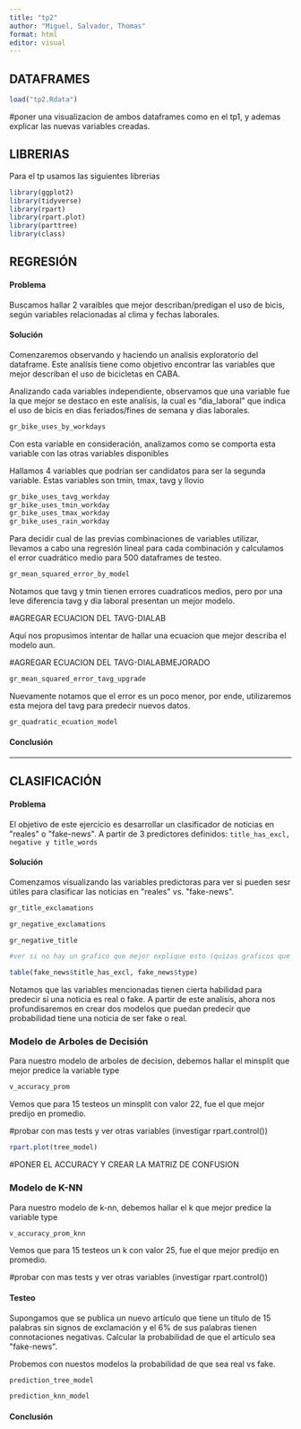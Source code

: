 ```yaml
---
title: "tp2"
author: "Miguel, Salvador, Thomas"
format: html
editor: visual
---
```


## DATAFRAMES

```r
load("tp2.Rdata")
```

#poner una visualizacion de ambos dataframes como en el tp1, y ademas explicar las nuevas variables creadas.

## LIBRERIAS

Para el tp usamos las siguientes librerias

```r
library(ggplot2)
library(tidyverse)
library(rpart)
library(rpart.plot)
library(parttree)
library(class)
```

## REGRESIÓN

#### Problema

Buscamos hallar 2 varaibles que mejor describan/predigan el uso de bicis, según variables relacionadas al clima y fechas laborales.

#### Solución

Comenzaremos observando y haciendo un analisis exploratorio del dataframe. Este analísis tiene como objetivo encontrar las variables que mejor describan el uso de bicicletas en CABA.

Analizando cada variables independiente, observamos que una variable fue la que mejor se destaco en este analísis, la cual es "dia_laboral" que indica el uso de bicis en dias feriados/fines de semana y dias laborales.

```r
gr_bike_uses_by_workdays
```

Con esta variable en consideración, analizamos como se comporta esta variable con las otras variables disponibles

Hallamos 4 variables que podrían ser candidatos para ser la segunda variable. Estas variables son tmin, tmax, tavg y llovio

```r
gr_bike_uses_tavg_workday
gr_bike_uses_tmin_workday
gr_bike_uses_tmax_workday
gr_bike_uses_rain_workday 
```

Para decidir cual de las previas combinaciones de variables utilizar, llevamos a cabo una regresión lineal para cada combinación y calculamos el error cuadrático medio para 500 dataframes de testeo.

```r
gr_mean_squared_error_by_model
```

Notamos que tavg y tmin tienen errores cuadraticos medios, pero por una leve diferencia tavg y dia laboral presentan un mejor modelo.

#AGREGAR ECUACION DEL TAVG-DIALAB

Aquí nos propusimos intentar de hallar una ecuacion que mejor describa el modelo aun.

#AGREGAR ECUACION DEL TAVG-DIALABMEJORADO

```r
gr_mean_squared_error_tavg_upgrade
```

Nuevamente notamos que el error es un poco menor, por ende, utilizaremos esta mejora del tavg para predecir nuevos datos.

```r
gr_quadratic_ecuation_model
```

#### Conclusión

------------------------------------------------------------------------

## CLASIFICACIÓN

#### Problema

El objetivo de este ejercicio es desarrollar un clasificador de noticias en \"reales\" o \"fake-news\". A partir de 3 predictores definidos: `title_has_excl, negative y title_words`

#### Solución

Comenzamos visualizando las variables predictoras para ver si pueden sesr útiles para clasificar las noticias en \"reales\" vs. \"fake-news\".

```r
gr_title_exclamations

gr_negative_exclamations

gr_negative_title

#ver si no hay un grafico que mejor explique esto (quizas graficos que visualizen individualmente cada variable)

table(fake_news$title_has_excl, fake_news$type)
```

Notamos que las variables mencionadas tienen cierta habilidad para predecir si una noticia es real o fake. A partir de este analisis, ahora nos profundisaremos en crear dos modelos que puedan predecir que probabilidad tiene una noticia de ser fake o real.

### Modelo de Arboles de Decisión

Para nuestro modelo de arboles de decision, debemos hallar el minsplit que mejor predice la variable type

```r
v_accuracy_prom
```

Vemos que para 15 testeos un minsplit con valor 22, fue el que mejor predijo en promedio.

#probar con mas tests y ver otras variables (investigar rpart.control())

```r
rpart.plot(tree_model)
```

#PONER EL ACCURACY Y CREAR LA MATRIZ DE CONFUSION

### Modelo de K-NN

Para nuestro modelo de k-nn, debemos hallar el k que mejor predice la variable type

```r
v_accuracy_prom_knn
```

Vemos que para 15 testeos un k con valor 25, fue el que mejor predijo en promedio.

#probar con mas tests y ver otras variables (investigar rpart.control())

#### Testeo

Supongamos que se publica un nuevo artículo que tiene un título de 15 palabras sin signos de exclamación y el 6% de sus palabras tienen connotaciones negativas. Calcular la probabilidad de que el artículo sea \"fake-news\".

Probemos con nuestos modelos la probabilidad de que sea real vs fake.

```r

prediction_tree_model

prediction_knn_model
```

#### Conclusión
